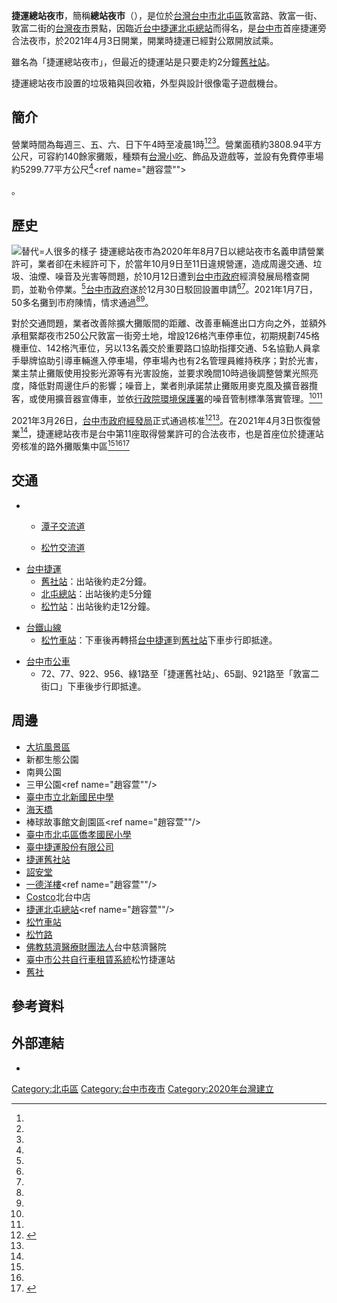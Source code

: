 {{coord|24.18463|120.70824|display=title}}

'''捷運總站夜市'''，簡稱'''總站夜市'''（{{lang|en|Zong Zhan Night Market}}），是位於[[台灣|台灣]][[臺中市|台中市]][[北屯區|北屯區]]敦富路、敦富一街、敦富二街的[[台灣夜市|台灣夜市]]景點，因臨近[[台中捷運|台中捷運]][[北屯總站|北屯總站]]而得名，是[[臺中市|台中市]]首座捷運旁合法夜市，於2021年4月3日開業，開業時捷運已經對公眾開放試乘。

雖名為「捷運總站夜市」，但最近的捷運站是只要走約2分鐘[[舊社站|舊社站]]。

捷運總站夜市設置的垃圾箱與回收箱，外型與設計很像電子遊戲機台。

== 簡介 ==
營業時間為每週三、五、六、日下午4時至凌晨1時<ref name="蔡淑媛" /><ref name="陳世宗、馮惠宜" /><ref name="馮惠宜" />。營業面積約3808.94平方公尺，可容約140餘家攤販，種類有[[台灣小吃|台灣小吃]]、飾品及遊戲等，並設有免費停車場約5299.77平方公尺<ref name="蔡淑媛" /><ref name="趙容萱"">{{Cite web|title=台中捷運這站最夯！ 總站夜市今回歸、好市多人潮變多|url=https://udn.com/news/story/7325/5363673|accessdate=2021-04-06|date=20210403T133812Z|author=趙容萱|work=聯合新聞網|language=zh-TW|archive-date=2021-04-17|archive-url=https://web.archive.org/web/20210417190741/https://udn.com/news/story/7325/5363673|dead-url=no}}</ref>。

==歷史==
[[File:MRT_terminus_night_market.jpg|替代=人很多的樣子]]
捷運總站夜市為2020年年8月7日以總站夜市名義申請營業許可，業者卻在未經許可下，於當年10月9日至11日違規營運，造成周邊交通、垃圾、油煙、噪音及光害等問題，於10月12日遭到[[臺中市政府|台中市政府]]經濟發展局稽查開罰，並勒令停業。<ref name="蘇木春"/>[[台中市政府|台中市政府]]遂於12月30日駁回設置申請<ref name="陳世宗、馮惠宜"/><ref name="楊文琳"/>。2021年1月7日，50多名攤到市府陳情，情求通過<ref name="楊文琳"/><ref name="喻文玟"/>。

對於交通問題，業者改善除擴大攤販間的距離、改善車輛進出口方向之外，並額外承租緊鄰夜市250公尺敦富一街旁土地，增設126格汽車停車位，初期規劃745格機車位、142格汽車位，另以13名義交於重要路口協助指揮交通、5名協勤人員拿手舉牌協助引導車輛進入停車場，停車場內也有2名管理員維持秩序；對於光害，業主禁止攤販使用投影光源等有光害設施，並要求晚間10時過後調整營業光照亮度，降低對周邊住戶的影響；噪音上，業者則承諾禁止攤販用麥克風及擴音器攬客，或使用擴音器宣傳車，並依[[行政院環境保護署|行政院環境保護署]]的噪音管制標準落實管理。<ref name="蔡淑媛"/><ref name="陳世宗、馮惠宜"/>

2021年3月26日，[[台中市政府|台中市政府]][[經發局|經發局]]正式通過核准<ref>{{Cite web|title=台中首座捷運旁合法夜市 捷運總站夜市重新開幕|url=http://globalnewstv.com.tw/202104/149684/|accessdate=2021-04-06|date=2021-04-03|work=寰宇新聞網|language=zh-TW|archive-date=2021-04-03|archive-url=https://web.archive.org/web/20210403111636/https://globalnewstv.com.tw/202104/149684/|dead-url=no}}</ref><ref name="蘇木春"/>。在2021年4月3日恢復營業<ref name="蘇木春"/>，捷運總站夜市是台中第11座取得營業許可的合法夜市，也是首座位於捷運站旁核准的路外攤販集中區<ref name="陳世宗、馮惠宜"/><ref name="蔡淑媛"/><ref>{{Cite web|title=中市首座捷運旁合法夜市 北屯「捷運夜市」4/3開幕|url=https://www.economic.taichung.gov.tw/1758480/post|accessdate=2021-04-20|work=臺中市政府經濟發展局|language=zh-Hant|archive-date=2021-04-23|archive-url=https://web.archive.org/web/20210423093817/https://www.economic.taichung.gov.tw/1758480/post|dead-url=no}}</ref>

==交通==
*{{Jct|country=TWN|PH|74}}
**{{TWFreewayIC|18|潭子}}[[潭子交流道|潭子交流道]]
**{{TWFreewayIC|22|松竹}}[[松竹交流道|松竹交流道]]
*[[臺中捷運|台中捷運]]
** [[舊社站|舊社站]]：出站後約走2分鐘。
** [[北屯總站|北屯總站]]：出站後約走5分鐘
** [[松竹站_(台中捷運)|松竹站]]：出站後約走12分鐘。

*[[台鐵山線|台鐵山線]]
** [[松竹車站|松竹車站]]：下車後再轉搭[[台中捷運|台中捷運]]到[[舊社站|舊社站]]下車步行即抵達。

*[[台中市公車|台中市公車]]
** 72、77、922、956、綠1路至「捷運舊社站」、65副、921路至「敦富二街口」下車後步行即抵達。

== 周邊 ==
{{Div col}}
* [[大坑風景區|大坑風景區]]
* 新都生態公園
* 南興公園
* 三甲公園<ref name="趙容萱""/>
*[[臺中市立北新國民中學|臺中市立北新國民中學]]
* [[海天橋|海天橋]]
* 棒球故事館文創園區<ref name="趙容萱""/>
*[[臺中市北屯區僑孝國民小學|臺中市北屯區僑孝國民小學]]
* [[臺中捷運股份有限公司|臺中捷運股份有限公司]]
* [[舊社站|捷運舊社站]]
* [[詔安堂|詔安堂]]
* [[一德洋樓|一德洋樓]]<ref name="趙容萱""/>
* [[Costco|Costco]]北台中店
* [[捷運北屯總站|捷運北屯總站]]<ref name="趙容萱""/>
* [[松竹車站|松竹車站]]
* [[松竹路|松竹路]]
*[[佛教慈濟醫療財團法人|佛教慈濟醫療財團法人]]台中慈濟醫院
*[[臺中市公共自行車租賃系統|臺中市公共自行車租賃系統]]松竹捷運站
*[[舊社|舊社]]{{Div col end}}

== 參考資料 ==
{{Reflist|35em|refs =
<ref name="蘇木春">{{Cite web|title=台中總站夜市獲准經營 4/3起重新營業|url=https://www.cna.com.tw/news/firstnews/202103280157.aspx|author=蘇木春|accessdate=2021-04-06|work=中央社|language=zh-t-TW|archive-date=2021-03-28|archive-url=https://web.archive.org/web/20210328110733/https://www.cna.com.tw/news/firstnews/202103280157.aspx|dead-url=no}}</ref>

<ref name="楊文琳">{{Cite news|url=https://www.upmedia.mg/news_info.php?SerialNo=104084|title=總站夜市違法營業遭停業　負責人神隱受害攤商無奈陳情|author=楊文琳|language=zh-tw|newspaper=上報|date=2021-01-07|accessdate=2021-04-06}}</ref>

<ref name="蔡淑媛">{{Cite news|url=https://news.ltn.com.tw/news/life/breakingnews/3488247|title=中市首座捷運旁合法夜市 總站夜市今重新開幕|author=蔡淑媛|language=zh-tw|newspaper=自由時報|date=2021-04-03|accessdate=2021-04-06|archive-date=2021-04-03|archive-url=https://web.archive.org/web/20210403035059/https://news.ltn.com.tw/news/life/breakingnews/3488247|dead-url=no}}</ref>

<ref name="陳世宗、馮惠宜">{{Cite news|url=https://www.chinatimes.com/realtimenews/20210403000995-260405?chdtv|title=中市首座捷運旁合法夜市 北屯捷運夜市4／3開幕|author=陳世宗、馮惠宜|language=zh-tw|newspaper=中國時報|date=2021-04-03|accessdate=2021-04-06|archive-date=2021-04-08|archive-url=https://web.archive.org/web/20210408064133/https://www.chinatimes.com/realtimenews/20210403000995-260405?chdtv|dead-url=no}}</ref>

<ref name="喻文玟">{{Cite news|url=https://udn.com/news/story/7325/5156432|title=台中總站夜市遭停業 攤商跪求生路|author=喻文玟|language=zh-tw|newspaper=聯合報|date=2021-01-08|accessdate=2021-04-06}}</ref>

<ref name="馮惠宜">{{Cite news|url=https://www.chinatimes.com/realtimenews/20210403002662-260405?chdtv|title=就在今夜 捷運總站夜市三百攤強勢回歸|author=馮惠宜|language=zh-tw|newspaper=中國時報|date=2021-04-03|accessdate=2021-04-06|archive-date=2021-04-09|archive-url=https://web.archive.org/web/20210409001648/https://www.chinatimes.com/realtimenews/20210403002662-260405?chdtv|dead-url=no}}</ref>

}}
==外部連結==
* {{Facebook|zongzhannightmarket}}

{{Portal bar|臺灣|台中|文化}}
[[Category:北屯區|Category:北屯區]]
[[Category:台中市夜市|Category:台中市夜市]]
[[Category:2020年台灣建立|Category:2020年台灣建立]]